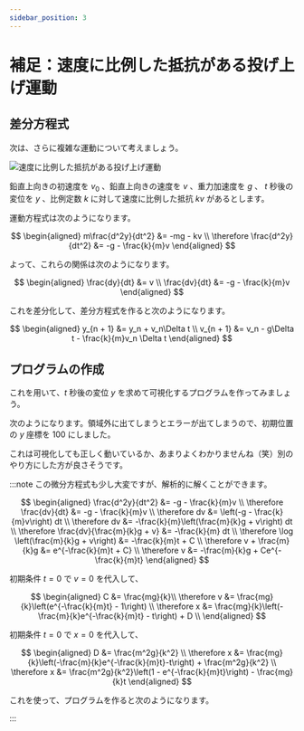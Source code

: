 ```yaml
---
sidebar_position: 3
---
```



# 補足：速度に比例した抵抗がある投げ上げ運動

## 差分方程式

次は、さらに複雑な運動について考えましょう。

![速度に比例した抵抗がある投げ上げ運動](resisted_motion.drawio.svg)

鉛直上向きの初速度を $v_0$ 、鉛直上向きの速度を $v$ 、重力加速度を $g$ 、 $t$ 秒後の変位を $y$ 、比例定数 $k$ に対して速度に比例した抵抗 $kv$ があるとします。

運動方程式は次のようになります。

$$
\begin{aligned}
    m\frac{d^2y}{dt^2}           &= -mg - kv \\
    \therefore \frac{d^2y}{dt^2} &= -g - \frac{k}{m}v
\end{aligned}
$$

よって、これらの関係は次のようになります。

$$
\begin{aligned}
    \frac{dy}{dt} &= v \\
    \frac{dv}{dt} &= -g - \frac{k}{m}v
\end{aligned}
$$

これを差分化して、差分方程式を作ると次のようになります。

$$
\begin{aligned}
    y_{n + 1} &= y_n + v_n\Delta t \\
    v_{n + 1} &= v_n - g\Delta t - \frac{k}{m}v_n \Delta t
\end{aligned}
$$

## プログラムの作成

これを用いて、$t$ 秒後の変位 $y$ を求めて可視化するプログラムを作ってみましょう。

次のようになります。領域外に出てしまうとエラーが出てしまうので、初期位置の $y$ 座標を 100 にしました。

<ViewSource path="/simulation/resisted_motion.ipynb" />

これは可視化しても正しく動いているか、あまりよくわかりませんね（笑）別のやり方にした方が良さそうです。

:::note
この微分方程式も少し大変ですが、解析的に解くことができます。

$$
\begin{aligned}
    \frac{d^2y}{dt^2}                             &= -g - \frac{k}{m}v \\
    \therefore \frac{dv}{dt}                      &= -g - \frac{k}{m}v \\
    \therefore dv                                 &= \left(-g - \frac{k}{m}v\right) dt \\
    \therefore dv                                 &= -\frac{k}{m}\left(\frac{m}{k}g + v\right) dt \\
    \therefore \frac{dv}{\frac{m}{k}g + v}        &= -\frac{k}{m} dt \\
    \therefore \log \left(\frac{m}{k}g + v\right) &= -\frac{k}{m}t + C \\
    \therefore v + \frac{m}{k}g                   &= e^{-\frac{k}{m}t + C} \\
    \therefore v                                  &= -\frac{m}{k}g + Ce^{-\frac{k}{m}t}
\end{aligned}
$$

初期条件 $t = 0$ で $v = 0$ を代入して、

$$
\begin{aligned}
    C            &= \frac{mg}{k}\\
    \therefore v &= \frac{mg}{k}\left(e^{-\frac{k}{m}t} - 1\right) \\
    \therefore x &= \frac{mg}{k}\left(-\frac{m}{k}e^{-\frac{k}{m}t} - t\right) + D \\
\end{aligned}
$$

初期条件 $t = 0$ で $x = 0$ を代入して、

$$
\begin{aligned}
    D            &= \frac{m^2g}{k^2} \\
    \therefore x &= \frac{mg}{k}\left(-\frac{m}{k}e^{-\frac{k}{m}t}-t\right) + \frac{m^2g}{k^2} \\
    \therefore x &= \frac{m^2g}{k^2}\left(1 - e^{-\frac{k}{m}t}\right) - \frac{mg}{k}t
\end{aligned}
$$

これを使って、プログラムを作ると次のようになります。

<ViewSource path="/simulation/resisted_motion_analytical.ipynb" />

:::
